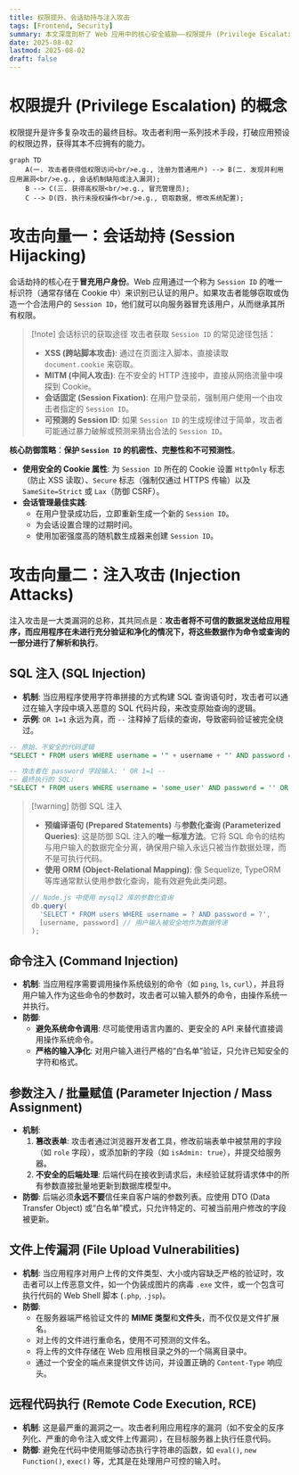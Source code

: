 ```yaml
---
title: 权限提升、会话劫持与注入攻击
tags: [Frontend, Security]
summary: 本文深度剖析了 Web 应用中的核心安全威胁——权限提升 (Privilege Escalation)。内容系统性地阐述了实现权限提升的两大主要攻击向量：通过窃取或伪造会话标识来冒充用户的“会话劫持”，以及利用系统对数据信任漏洞的“注入攻击”（涵盖 SQL、命令、参数注入等）。
date: 2025-08-02
lastmod: 2025-08-02
draft: false
---
```

# 权限提升 (Privilege Escalation) 的概念

权限提升是许多复杂攻击的最终目标。攻击者利用一系列技术手段，打破应用预设的权限边界，获得其本不应拥有的能力。

```mermaid
graph TD
    A(一. 攻击者获得低权限访问<br/>e.g., 注册为普通用户) --> B(二. 发现并利用应用漏洞<br/>e.g., 会话机制缺陷或注入漏洞);
    B --> C(三. 获得高权限<br/>e.g., 冒充管理员);
    C --> D(四. 执行未授权操作<br/>e.g., 窃取数据, 修改系统配置);
```

# 攻击向量一：会话劫持 (Session Hijacking)

会话劫持的核心在于**冒充用户身份**。Web 应用通过一个称为 `Session ID` 的唯一标识符（通常存储在 Cookie 中）来识别已认证的用户。如果攻击者能够窃取或伪造一个合法用户的 `Session ID`，他们就可以向服务器冒充该用户，从而继承其所有权限。

> [!note] 会话标识的获取途径
> 攻击者获取 `Session ID` 的常见途径包括：
> - **XSS (跨站脚本攻击)**: 通过在页面注入脚本，直接读取 `document.cookie` 来窃取。
> - **MITM (中间人攻击)**: 在不安全的 HTTP 连接中，直接从网络流量中嗅探到 Cookie。
> - **会话固定 (Session Fixation)**: 在用户登录前，强制用户使用一个由攻击者指定的 `Session ID`。
> - **可预测的 Session ID**: 如果 `Session ID` 的生成规律过于简单，攻击者可能通过暴力破解或预测来猜出合法的 `Session ID`。

**核心防御策略**：**保护 `Session ID` 的机密性、完整性和不可预测性**。

- **使用安全的 Cookie 属性**: 为 `Session ID` 所在的 Cookie 设置 `HttpOnly` 标志（防止 XSS 读取）、`Secure` 标志（强制仅通过 HTTPS 传输）以及 `SameSite=Strict` 或 `Lax`（防御 CSRF）。
- **会话管理最佳实践**:
    - 在用户登录成功后，立即重新生成一个新的 `Session ID`。
    - 为会话设置合理的过期时间。
    - 使用加密强度高的随机数生成器来创建 `Session ID`。

# 攻击向量二：注入攻击 (Injection Attacks)

注入攻击是一大类漏洞的总称，其共同点是：**攻击者将不可信的数据发送给应用程序，而应用程序在未进行充分验证和净化的情况下，将这些数据作为命令或查询的一部分进行了解析和执行**。

## SQL 注入 (SQL Injection)

- **机制**: 当应用程序使用字符串拼接的方式构建 SQL 查询语句时，攻击者可以通过在输入字段中填入恶意的 SQL 代码片段，来改变原始查询的逻辑。
- **示例**: `OR 1=1` 永远为真，而 `--` 注释掉了后续的查询，导致密码验证被完全绕过。

```sql
-- 原始、不安全的代码逻辑
"SELECT * FROM users WHERE username = '" + username + "' AND password = '" + password + "'";

-- 攻击者在 password 字段输入: ' OR 1=1 --
-- 最终执行的 SQL:
"SELECT * FROM users WHERE username = 'some_user' AND password = '' OR 1=1 --'"
```

> [!warning] 防御 SQL 注入
> - **预编译语句 (Prepared Statements)** 与**参数化查询 (Parameterized Queries)**: 这是防御 SQL 注入的**唯一标准方法**。它将 SQL 命令的结构与用户输入的数据完全分离，确保用户输入永远只被当作数据处理，而不是可执行代码。
> - **使用 ORM (Object-Relational Mapping)**: 像 Sequelize, TypeORM 等库通常默认使用参数化查询，能有效避免此类问题。
> ```js
> // Node.js 中使用 mysql2 库的参数化查询
> db.query(
>   'SELECT * FROM users WHERE username = ? AND password = ?',
>   [username, password] // 用户输入被安全地作为数据传递
> );
> ```

## 命令注入 (Command Injection)

- **机制**: 当应用程序需要调用操作系统级别的命令（如 `ping`, `ls`, `curl`），并且将用户输入作为这些命令的参数时，攻击者可以输入额外的命令，由操作系统一并执行。
- **防御**:
    - **避免系统命令调用**: 尽可能使用语言内置的、更安全的 API 来替代直接调用操作系统命令。
    - **严格的输入净化**: 对用户输入进行严格的“白名单”验证，只允许已知安全的字符和格式。

## 参数注入 / 批量赋值 (Parameter Injection / Mass Assignment)

- **机制**:
    1. **篡改表单**: 攻击者通过浏览器开发者工具，修改前端表单中被禁用的字段（如 `role` 字段），或添加新的字段（如 `isAdmin: true`），并提交给服务器。
    2. **不安全的后端处理**: 后端代码在接收到请求后，未经验证就将请求体中的所有参数直接批量地更新到数据库模型中。
- **防御**: 后端必须**永远不要**信任来自客户端的参数列表。应使用 DTO (Data Transfer Object) 或“白名单”模式，只允许特定的、可被当前用户修改的字段被更新。

## 文件上传漏洞 (File Upload Vulnerabilities)

- **机制**: 当应用程序对用户上传的文件类型、大小或内容缺乏严格的验证时，攻击者可以上传恶意文件，如一个伪装成图片的病毒 `.exe` 文件，或一个包含可执行代码的 Web Shell 脚本 (`.php`, `.jsp`)。
- **防御**:
    - 在服务器端严格验证文件的 **MIME 类型**和**文件头**，而不仅仅是文件扩展名。
    - 对上传的文件进行重命名，使用不可预测的文件名。
    - 将上传的文件存储在 Web 应用根目录之外的一个隔离目录中。
    - 通过一个安全的端点来提供文件访问，并设置正确的 `Content-Type` 响应头。

## 远程代码执行 (Remote Code Execution, RCE)

- **机制**: 这是最严重的漏洞之一。攻击者利用应用程序的漏洞（如不安全的反序列化、严重的命令注入或文件上传漏洞），在目标服务器上执行任意代码。
- **防御**: 避免在代码中使用能够动态执行字符串的函数，如 `eval()`, `new Function()`, `exec()` 等，尤其是在处理用户可控的输入时。

